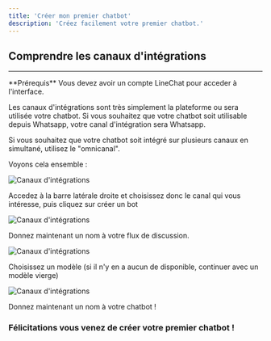 ```yaml
---
title: 'Créer mon premier chatbot'
description: 'Créez facilement votre premier chatbot.'
---
```

## Comprendre les canaux d'intégrations
---
<Info>
  **Prérequis** Vous devez avoir un compte LineChat pour acceder à l'interface.
</Info>

Les canaux d'intégrations sont très simplement la plateforme ou sera utilisée votre chatbot. Si vous souhaitez que votre chatbot soit utilisable depuis Whatsapp, votre canal d'intégration sera Whatsapp.

Si vous souhaitez que votre chatbot soit intégré sur plusieurs canaux en simultané, utilisez le "omnicanal".

Voyons cela ensemble :

<img
  className="block dark:hidden"
  src="/images/interface.png"
  alt="Canaux d'intégrations"
/>

Accedez à la barre latérale droite et choisissez donc le canal qui vous intéresse, puis cliquez sur créer un bot

<img
  className="block dark:hidden"
  src="/images/interface.png"
  alt="Canaux d'intégrations"
/>

Donnez maintenant un nom à votre flux de discussion.

<img
  className="block dark:hidden"
  src="/images/interface.png"
  alt="Canaux d'intégrations"
/>

Choisissez un modèle (si il n'y en a aucun de disponible, continuer avec un modèle vierge)

<img
  className="block dark:hidden"
  src="/images/interface.png"
  alt="Canaux d'intégrations"
/>

Donnez maintenant un nom à votre chatbot ! 

### Félicitations vous venez de créer votre premier chatbot !





